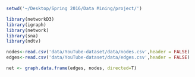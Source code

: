 ```R
setwd('~/Desktop/Spring 2016/Data Mining/project/')
```

```R
library(networkD3)
library(igraph)
library(network)
library(sna)
library(ndtv)
```

```R
nodes<-read.csv('data/YouTube-dataset/data/nodes.csv',header = FALSE)
edges<-read.csv('data/YouTube-dataset/data/edges.csv',header = FALSE)
```

```R
net <- graph.data.frame(edges, nodes, directed=T)
```
